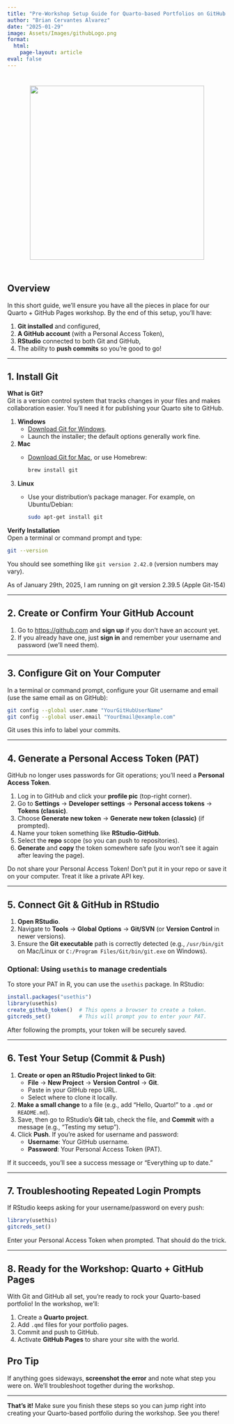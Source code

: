 ```yaml
---
title: "Pre-Workshop Setup Guide for Quarto-based Portfolios on GitHub Pages"
author: "Brian Cervantes Alvarez"
date: "2025-01-29"
image: Assets/Images/githubLogo.png
format: 
  html:
    page-layout: article
eval: false
---
```


::: {style="text-align: center; padding-top: 10px; padding-bottom: 10px;"}
<img src="/Assets/Images/githubLogo.png" style="height: 400px;"/>
:::

## Overview

In this short guide, we'll ensure you have all the pieces in place for our Quarto + GitHub Pages workshop. By the end of this setup, you'll have:

1.  **Git installed** and configured,
2.  **A GitHub account** (with a Personal Access Token),
3.  **RStudio** connected to both Git and GitHub,
4.  The ability to **push commits** so you’re good to go!

------------------------------------------------------------------------

## 1. Install Git

**What is Git?**\
Git is a version control system that tracks changes in your files and makes collaboration easier. You’ll need it for publishing your Quarto site to GitHub.

1.  **Windows**
    -   [Download Git for Windows](https://git-scm.com/download/win).\
    -   Launch the installer; the default options generally work fine.
2.  **Mac**
    -   [Download Git for Mac](https://git-scm.com/download/mac), or use Homebrew:

        ``` bash
        brew install git
        ```
3.  **Linux**
    -   Use your distribution’s package manager. For example, on Ubuntu/Debian:

        ``` bash
        sudo apt-get install git
        ```

**Verify Installation**\
Open a terminal or command prompt and type:

``` bash
git --version
```

You should see something like `git version 2.42.0` (version numbers may vary).

::: callout-note
As of January 29th, 2025, I am running on git version 2.39.5 (Apple Git-154)
:::

------------------------------------------------------------------------

## 2. Create or Confirm Your GitHub Account

1.  Go to <https://github.com> and **sign up** if you don’t have an account yet.\
2.  If you already have one, just **sign in** and remember your username and password (we'll need them).

------------------------------------------------------------------------

## 3. Configure Git on Your Computer

In a terminal or command prompt, configure your Git username and email (use the same email as on GitHub):

``` bash
git config --global user.name "YourGitHubUserName"
git config --global user.email "YourEmail@example.com"
```

Git uses this info to label your commits.

------------------------------------------------------------------------

## 4. Generate a Personal Access Token (PAT)

GitHub no longer uses passwords for Git operations; you’ll need a **Personal Access Token**.

1.  Log in to GitHub and click your **profile pic** (top-right corner).\
2.  Go to **Settings** → **Developer settings** → **Personal access tokens** → **Tokens (classic)**.\
3.  Choose **Generate new token** → **Generate new token (classic)** (if prompted).\
4.  Name your token something like **RStudio-GitHub**.\
5.  Select the **repo** scope (so you can push to repositories).\
6.  **Generate** and **copy** the token somewhere safe (you won’t see it again after leaving the page).

::: callout-warning
Do not share your Personal Access Token! Don't put it in your repo or save it on your computer. Treat it like a private API key.
:::

------------------------------------------------------------------------

## 5. Connect Git & GitHub in RStudio

1.  **Open RStudio**.\
2.  Navigate to **Tools** → **Global Options** → **Git/SVN** (or **Version Control** in newer versions).\
3.  Ensure the **Git executable** path is correctly detected (e.g., `/usr/bin/git` on Mac/Linux or `C:/Program Files/Git/bin/git.exe` on Windows).

### Optional: Using `usethis` to manage credentials

To store your PAT in R, you can use the `usethis` package. In RStudio:

```r
install.packages("usethis")
library(usethis)
create_github_token()  # This opens a browser to create a token.
gitcreds_set()         # This will prompt you to enter your PAT.
```

After following the prompts, your token will be securely saved.

------------------------------------------------------------------------

## 6. Test Your Setup (Commit & Push)

1.  **Create or open an RStudio Project linked to Git**:
    -   **File** → **New Project** → **Version Control** → **Git**.\
    -   Paste in your GitHub repo URL.\
    -   Select where to clone it locally.
2.  **Make a small change** to a file (e.g., add “Hello, Quarto!” to a `.qmd` or `README.md`).
3.  Save, then go to RStudio’s **Git** tab, check the file, and **Commit** with a message (e.g., “Testing my setup”).
4.  Click **Push**. If you’re asked for username and password:
    -   **Username**: Your GitHub username.
    -   **Password**: Your Personal Access Token (PAT).

If it succeeds, you’ll see a success message or “Everything up to date.”

------------------------------------------------------------------------

## 7. Troubleshooting Repeated Login Prompts

If RStudio keeps asking for your username/password on every push:

```r
library(usethis)
gitcreds_set()
```

Enter your Personal Access Token when prompted. That should do the trick.

------------------------------------------------------------------------

## 8. Ready for the Workshop: Quarto + GitHub Pages

With Git and GitHub all set, you’re ready to rock your Quarto-based portfolio! In the workshop, we’ll:

1.  Create a **Quarto project**.
2.  Add `.qmd` files for your portfolio pages.
3.  Commit and push to GitHub.
4.  Activate **GitHub Pages** to share your site with the world.

::: callout-tip
## Pro Tip

If anything goes sideways, **screenshot the error** and note what step you were on. We’ll troubleshoot together during the workshop.
:::

------------------------------------------------------------------------

**That’s it!** Make sure you finish these steps so you can jump right into creating your Quarto-based portfolio during the workshop. See you there!